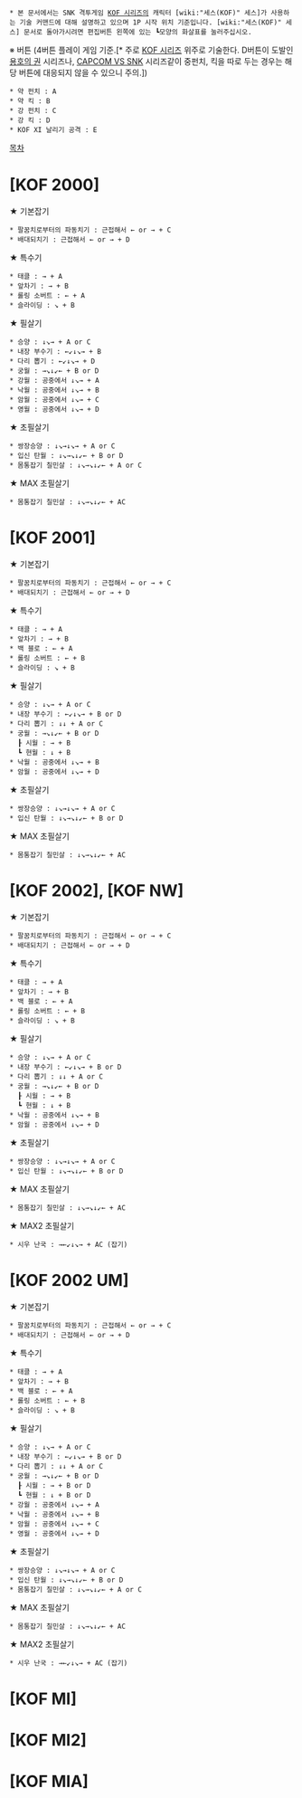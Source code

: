  * 본 문서에서는 SNK 격투게임 [[KOF 시리즈]]의 캐릭터 [wiki:"세스(KOF)" 세스]가 사용하는 기술 커맨드에 대해 설명하고 있으며 1P 시작 위치 기준입니다. [wiki:"세스(KOF)" 세스] 문서로 돌아가시려면 편집버튼 왼쪽에 있는 ┗모양의 화살표를 눌러주십시오.

※ 버튼 (4버튼 플레이 게임 기준.[* 주로 [[KOF 시리즈]] 위주로 기술한다. D버튼이 도발인 [[용호의 권]] 시리즈나, [[CAPCOM VS SNK]] 시리즈같이 중펀치, 킥을 따로 두는 경우는 해당 버튼에 대응되지 않을 수 있으니 주의.])
 * 약 펀치 : A
 * 약 킥 : B
 * 강 펀치 : C
 * 강 킥 : D
 * KOF XI 날리기 공격 : E

[[목차]]
= [KOF 2000] =

★ 기본잡기
 * 팔꿈치로부터의 파동치기 : 근접해서 ← or → + C
 * 배대되치기 : 근접해서 ← or → + D

★ 특수기
 * 태클 : → + A
 * 앞차기 : → + B
 * 롤링 소버트 : ← + A
 * 슬라이딩 : ↘ + B

★ 필살기
 * 승양 : ↓↘→ + A or C
 * 내장 부수기 : ←↙↓↘→ + B
 * 다리 뽑기 : ←↙↓↘→ + D
 * 궁월 : →↘↓↙← + B or D
 * 강월 : 공중에서 ↓↘→ + A
 * 낙월 : 공중에서 ↓↘→ + B
 * 암월 : 공중에서 ↓↘→ + C
 * 영월 : 공중에서 ↓↘→ + D

★ 초필살기
 * 쌍장승양 : ↓↘→↓↘→ + A or C
 * 입신 탄월 : ↓↘→↘↓↙← + B or D
 * 몸통잡기 칠민살 : ↓↘→↘↓↙← + A or C

★ MAX 초필살기
 * 몸통잡기 칠민살 : ↓↘→↘↓↙← + AC

= [KOF 2001] =

★ 기본잡기
 * 팔꿈치로부터의 파동치기 : 근접해서 ← or → + C
 * 배대되치기 : 근접해서 ← or → + D

★ 특수기
 * 태클 : → + A
 * 앞차기 : → + B
 * 백 블로 : ← + A
 * 롤링 소버트 : ← + B
 * 슬라이딩 : ↘ + B

★ 필살기
 * 승양 : ↓↘→ + A or C
 * 내장 부수기 : ←↙↓↘→ + B or D
 * 다리 뽑기 : ↓↓ + A or C
 * 궁월 : →↘↓↙← + B or D
   ┠ 시월 : → + B
   ┗ 현월 : ↓ + B
 * 낙월 : 공중에서 ↓↘→ + B
 * 암월 : 공중에서 ↓↘→ + D

★ 초필살기
 * 쌍장승양 : ↓↘→↓↘→ + A or C
 * 입신 탄월 : ↓↘→↘↓↙← + B or D

★ MAX 초필살기
 * 몸통잡기 칠민살 : ↓↘→↘↓↙← + AC

= [KOF 2002], [KOF NW] =

★ 기본잡기
 * 팔꿈치로부터의 파동치기 : 근접해서 ← or → + C
 * 배대되치기 : 근접해서 ← or → + D

★ 특수기
 * 태클 : → + A
 * 앞차기 : → + B
 * 백 블로 : ← + A
 * 롤링 소버트 : ← + B
 * 슬라이딩 : ↘ + B

★ 필살기
 * 승양 : ↓↘→ + A or C
 * 내장 부수기 : ←↙↓↘→ + B or D
 * 다리 뽑기 : ↓↓ + A or C
 * 궁월 : →↘↓↙← + B or D
   ┠ 시월 : → + B
   ┗ 현월 : ↓ + B
 * 낙월 : 공중에서 ↓↘→ + B
 * 암월 : 공중에서 ↓↘→ + D

★ 초필살기
 * 쌍장승양 : ↓↘→↓↘→ + A or C
 * 입신 탄월 : ↓↘→↘↓↙← + B or D

★ MAX 초필살기
 * 몸통잡기 칠민살 : ↓↘→↘↓↙← + AC

★ MAX2 초필살기
 * 시우 난국 : →←↙↓↘→ + AC (잡기)

= [KOF 2002 UM] =

★ 기본잡기
 * 팔꿈치로부터의 파동치기 : 근접해서 ← or → + C
 * 배대되치기 : 근접해서 ← or → + D

★ 특수기
 * 태클 : → + A
 * 앞차기 : → + B
 * 백 블로 : ← + A
 * 롤링 소버트 : ← + B
 * 슬라이딩 : ↘ + B

★ 필살기
 * 승양 : ↓↘→ + A or C
 * 내장 부수기 : ←↙↓↘→ + B or D
 * 다리 뽑기 : ↓↓ + A or C
 * 궁월 : →↘↓↙← + B or D
   ┠ 시월 : → + B or D
   ┗ 현월 : ↓ + B or D
 * 강월 : 공중에서 ↓↘→ + A
 * 낙월 : 공중에서 ↓↘→ + B
 * 암월 : 공중에서 ↓↘→ + C
 * 영월 : 공중에서 ↓↘→ + D

★ 초필살기
 * 쌍장승양 : ↓↘→↓↘→ + A or C
 * 입신 탄월 : ↓↘→↘↓↙← + B or D
 * 몸통잡기 칠민살 : ↓↘→↘↓↙← + A or C

★ MAX 초필살기
 * 몸통잡기 칠민살 : ↓↘→↘↓↙← + AC

★ MAX2 초필살기
 * 시우 난국 : →←↙↓↘→ + AC (잡기)

= [KOF MI] =

= [KOF MI2] =

= [KOF MIA] =
